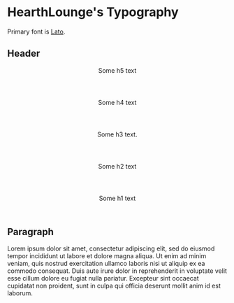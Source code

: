 
<Meta title="Design System|Typography" />


# HearthLounge's Typography

Primary font is [Lato](https://fonts.google.com/specimen/Lato).

## Header

<Preview>
  <div>
    <Header as="h5">Some h5 text</Header>
    <Header as="h4">Some h4 text</Header>
    <Header>Some h3 text.</Header>
    <Header as="h2">Some h2 text</Header>
    <Header as="h1">Some h1 text</Header>
  </div>
</Preview>

## Paragraph

<Preview>
  <Paragraph>
    Lorem ipsum dolor sit amet, consectetur adipiscing elit, sed do eiusmod
    tempor incididunt ut labore et dolore magna aliqua. Ut enim ad minim veniam,
    quis nostrud exercitation ullamco laboris nisi ut aliquip ex ea commodo
    consequat. Duis aute irure dolor in reprehenderit in voluptate velit esse
    cillum dolore eu fugiat nulla pariatur. Excepteur sint occaecat cupidatat
    non proident, sunt in culpa qui officia deserunt mollit anim id est laborum.
  </Paragraph>
</Preview>
